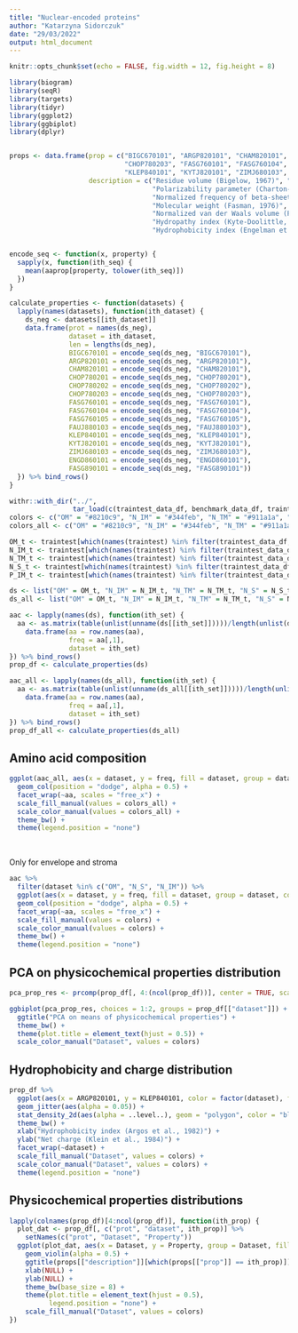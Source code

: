 ```yaml
---
title: "Nuclear-encoded proteins"
author: "Katarzyna Sidorczuk"
date: "29/03/2022"
output: html_document
---
```


```r
knitr::opts_chunk$set(echo = FALSE, fig.width = 12, fig.height = 8)

library(biogram)
library(seqR)
library(targets)
library(tidyr)
library(ggplot2)
library(ggbiplot)
library(dplyr)


props <- data.frame(prop = c("BIGC670101", "ARGP820101", "CHAM820101", "CHOP780201", "CHOP780202", 
                             "CHOP780203", "FASG760101", "FASG760104", "FASG760105", "FAUJ880103", 
                             "KLEP840101", "KYTJ820101", "ZIMJ680103", "ENGD860101", "FASG890101"),
                    description = c("Residue volume (Bigelow, 1967)", "Hydrophobicity index (Argos et al., 1982)",
                                    "Polarizability parameter (Charton-Charton, 1982)", "Normalized frequency of alpha-helix (Chou-Fasman, 1978b)",
                                    "Normalized frequency of beta-sheet (Chou-Fasman, 1978b)", "Normalized frequency of beta-turn (Chou-Fasman, 1978b)",
                                    "Molecular weight (Fasman, 1976)", "pK-N (Fasman, 1976)", "pK-C (Fasman, 1976)", 
                                    "Normalized van der Waals volume (Fauchere et al., 1988)", "Net charge (Klein et al., 1984)",
                                    "Hydropathy index (Kyte-Doolittle, 1982)", "Polarity (Zimmerman et al., 1968)",
                                    "Hydrophobicity index (Engelman et al., 1986)", "Hydrophobicity index (Fasman, 1989)"))


encode_seq <- function(x, property) {
  sapply(x, function(ith_seq) {
    mean(aaprop[property, tolower(ith_seq)])
  })
}

calculate_properties <- function(datasets) {
  lapply(names(datasets), function(ith_dataset) {
    ds_neg <- datasets[[ith_dataset]]
    data.frame(prot = names(ds_neg),
               dataset = ith_dataset,
               len = lengths(ds_neg),
               BIGC670101 = encode_seq(ds_neg, "BIGC670101"),
               ARGP820101 = encode_seq(ds_neg, "ARGP820101"),
               CHAM820101 = encode_seq(ds_neg, "CHAM820101"),
               CHOP780201 = encode_seq(ds_neg, "CHOP780201"),
               CHOP780202 = encode_seq(ds_neg, "CHOP780202"),
               CHOP780203 = encode_seq(ds_neg, "CHOP780203"),
               FASG760101 = encode_seq(ds_neg, "FASG760101"),
               FASG760104 = encode_seq(ds_neg, "FASG760104"),
               FASG760105 = encode_seq(ds_neg, "FASG760105"),
               FAUJ880103 = encode_seq(ds_neg, "FAUJ880103"),
               KLEP840101 = encode_seq(ds_neg, "KLEP840101"),
               KYTJ820101 = encode_seq(ds_neg, "KYTJ820101"),
               ZIMJ680103 = encode_seq(ds_neg, "ZIMJ680103"),
               ENGD860101 = encode_seq(ds_neg, "ENGD860101"),
               FASG890101 = encode_seq(ds_neg, "FASG890101"))
  }) %>% bind_rows()
}

withr::with_dir("../",
                tar_load(c(traintest_data_df, benchmark_data_df, traintest, benchmark)))
colors <- c("OM" = "#8210c9", "N_IM" = "#344feb", "N_TM" = "#911a1a", "N_S" = "#118a0c")
colors_all <- c("OM" = "#8210c9", "N_IM" = "#344feb", "N_TM" = "#911a1a", "N_S" = "#118a0c", "P_IM" = "#69cdff")

OM_t <- traintest[which(names(traintest) %in% filter(traintest_data_df, dataset == "N_OM")[["seq_name"]])]
N_IM_t <- traintest[which(names(traintest) %in% filter(traintest_data_df, dataset == "N_IM")[["seq_name"]])]
N_TM_t <- traintest[which(names(traintest) %in% filter(traintest_data_df, dataset == "N_TM")[["seq_name"]])]
N_S_t <- traintest[which(names(traintest) %in% filter(traintest_data_df, dataset == "N_S")[["seq_name"]])]
P_IM_t <- traintest[which(names(traintest) %in% filter(traintest_data_df, dataset == "P_IM")[["seq_name"]])]

ds <- list("OM" = OM_t, "N_IM" = N_IM_t, "N_TM" = N_TM_t, "N_S" = N_S_t)
ds_all <- list("OM" = OM_t, "N_IM" = N_IM_t, "N_TM" = N_TM_t, "N_S" = N_S_t, "P_IM" = P_IM_t)

aac <- lapply(names(ds), function(ith_set) {
  aa <- as.matrix(table(unlist(unname(ds[[ith_set]]))))/length(unlist(ds[[ith_set]])) 
    data.frame(aa = row.names(aa),
               freq = aa[,1],
               dataset = ith_set)
}) %>% bind_rows()
prop_df <- calculate_properties(ds)

aac_all <- lapply(names(ds_all), function(ith_set) {
  aa <- as.matrix(table(unlist(unname(ds_all[[ith_set]]))))/length(unlist(ds_all[[ith_set]])) 
    data.frame(aa = row.names(aa),
               freq = aa[,1],
               dataset = ith_set)
}) %>% bind_rows()
prop_df_all <- calculate_properties(ds_all)
```


## Amino acid composition 

```r
ggplot(aac_all, aes(x = dataset, y = freq, fill = dataset, group = dataset, color = dataset)) +
  geom_col(position = "dodge", alpha = 0.5) +
  facet_wrap(~aa, scales = "free_x") +
  scale_fill_manual(values = colors_all) +
  scale_color_manual(values = colors_all) +
  theme_bw() +
  theme(legend.position = "none") 
```
<br>

Only for envelope and stroma
```r
aac %>% 
  filter(dataset %in% c("OM", "N_S", "N_IM")) %>% 
  ggplot(aes(x = dataset, y = freq, fill = dataset, group = dataset, color = dataset)) +
  geom_col(position = "dodge", alpha = 0.5) +
  facet_wrap(~aa, scales = "free_x") +
  scale_fill_manual(values = colors) +
  scale_color_manual(values = colors) +
  theme_bw() +
  theme(legend.position = "none") 
```


## PCA on physicochemical properties distribution
```r
pca_prop_res <- prcomp(prop_df[, 4:(ncol(prop_df))], center = TRUE, scale = TRUE)

ggbiplot(pca_prop_res, choices = 1:2, groups = prop_df[["dataset"]]) +
  ggtitle("PCA on means of physicochemical properties") +
  theme_bw() +
  theme(plot.title = element_text(hjust = 0.5)) +
  scale_color_manual("Dataset", values = colors)
```


## Hydrophobicity and charge distribution
```r
prop_df %>% 
  ggplot(aes(x = ARGP820101, y = KLEP840101, color = factor(dataset), fill = factor(dataset))) +
  geom_jitter(aes(alpha = 0.05)) +
  stat_density_2d(aes(alpha = ..level..), geom = "polygon", color = "black", size = 0.1, adjust = 1/2) +
  theme_bw() +
  xlab("Hydrophobicity index (Argos et al., 1982)") +
  ylab("Net charge (Klein et al., 1984)") +
  facet_wrap(~dataset) +
  scale_fill_manual("Dataset", values = colors) +
  scale_color_manual("Dataset", values = colors) +
  theme(legend.position = "none")
```


## Physicochemical properties distributions
```r
lapply(colnames(prop_df)[4:ncol(prop_df)], function(ith_prop) {
  plot_dat <- prop_df[, c("prot", "dataset", ith_prop)] %>% 
    setNames(c("prot", "Dataset", "Property"))
  ggplot(plot_dat, aes(x = Dataset, y = Property, group = Dataset, fill = Dataset)) +
    geom_violin(alpha = 0.5) +
    ggtitle(props[["description"]][which(props[["prop"]] == ith_prop)]) + 
    xlab(NULL) +
    ylab(NULL) +
    theme_bw(base_size = 8) +
    theme(plot.title = element_text(hjust = 0.5),
          legend.position = "none") +
    scale_fill_manual("Dataset", values = colors)
})
```
